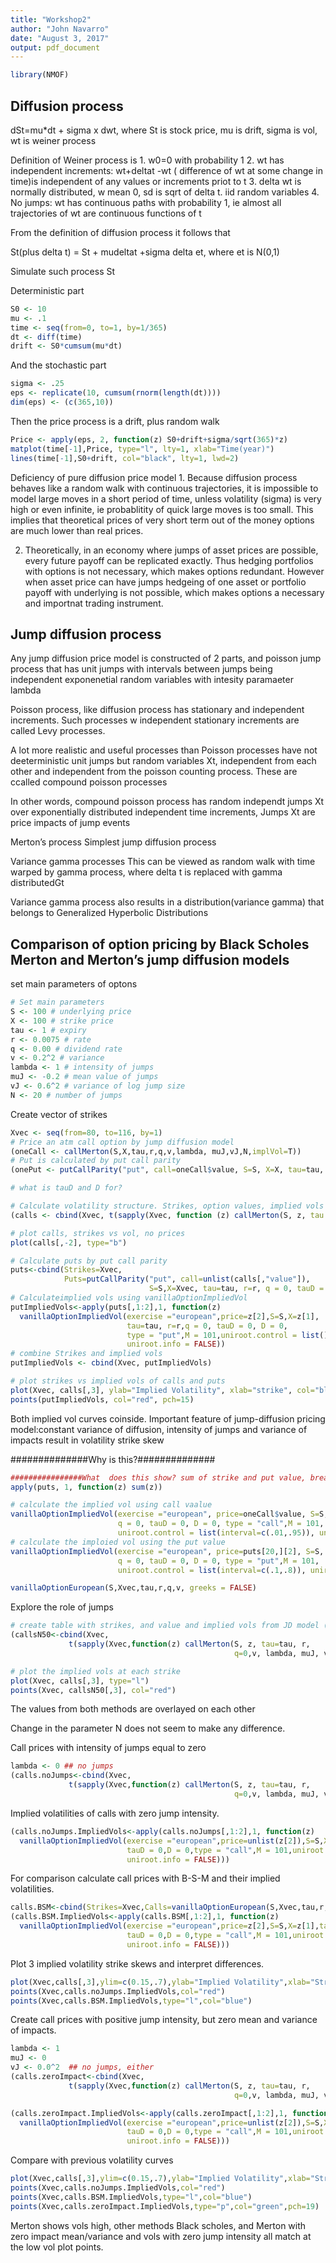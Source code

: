 ```yaml
---
title: "Workshop2"
author: "John Navarro"
date: "August 3, 2017"
output: pdf_document
---
```


```r
library(NMOF)
```

## Diffusion process

dSt=mu*dt + sigma x dwt, where St is stock price, mu is drift, sigma is vol, wt is weiner process

Definition of Weiner process is
1. w0=0 with probability 1
2. wt has independent increments: wt+deltat -wt ( difference of wt at some change in time)is independent of any values or increments priot to t
3. delta wt is normally distributed, w mean 0, sd is sqrt of delta t. iid random variables
4. No jumps: wt has continuous paths with probability 1, ie almost all trajectories of wt are continuous functions of t

From the definition of diffusion process it follows that 

St(plus delta t) = St + mudeltat +sigma delta et, where et is N(0,1)

Simulate such process St

Deterministic part
```r
S0 <- 10
mu <- .1
time <- seq(from=0, to=1, by=1/365)
dt <- diff(time)
drift <- S0*cumsum(mu*dt)

```
And the stochastic part
```r
sigma <- .25
eps <- replicate(10, cumsum(rnorm(length(dt))))
dim(eps) <- (c(365,10))
```
Then the price process is a drift, plus random walk
```r
Price <- apply(eps, 2, function(z) S0+drift+sigma/sqrt(365)*z)
matplot(time[-1],Price, type="l", lty=1, xlab="Time(year)")
lines(time[-1],S0+drift, col="black", lty=1, lwd=2)

```
Deficiency of pure diffusion price model
1. Because diffusion process behaves like a random walk with continuous trajectories, it is impossible to model large moves in a short period of time, unless volatility (sigma) is very high or even infinite, ie probablitity of quick large moves is too small. This implies that theoretical prices of very short term out of the money options are much lower than real prices.

2. Theoretically, in an economy where jumps of asset prices are possible, every future payoff can be replicated exactly. Thus hedging portfolios with options is not necessary, which makes options redundant. However when asset price can have jumps hedgeing of one asset or portfolio payoff with underlying is not possible, which makes options a necessary and importnat trading instrument.

## Jump diffusion process

Any jump diffusion price  model is constructed of 2 parts, and poisson jump process that has unit jumps with intervals between jumps being independent exponenetial random variables with intesity paramaeter lambda

Poisson process, like diffusion process has stationary and independent increments. Such processes w independent stationary increments are called Levy processes.

A lot more realistic and useful processes than Poisson processes have not deeterministic unit jumps but random variables Xt, independent from each other and independent from the poisson counting process. These are ccalled compound poisson processes

In other words, compound poisson process has random independt jumps Xt over exponentially distributed independent time increments, Jumps Xt are price impacts of jump events

Merton's process
Simplest jump diffusion process

Variance gamma processes
This can be viewed as random walk with time warped by gamma process, where delta t is replaced with gamma distributedGt

Variance gamma process also results in a distribution(variance gamma) that belongs to Generalized Hyperbolic Distributions

## Comparison of option pricing by Black Scholes Merton and Merton's jump diffusion models

set main parameters of optons

```r
# Set main parameters
S <- 100 # underlying price
X <- 100 # strike price
tau <- 1 # expiry
r <- 0.0075 # rate
q <- 0.00 # dividend rate
v <- 0.2^2 # variance
lambda <- 1 # intensity of jumps
muJ <- -0.2 # mean value of jumps
vJ <- 0.6^2 # variance of log jump size
N <- 20 # number of jumps
```
Create vector of strikes
```r
Xvec <- seq(from=80, to=116, by=1)
# Price an atm call option by jump diffusion model
(oneCall <- callMerton(S,X,tau,r,q,v,lambda, muJ,vJ,N,implVol=T))
# Put is calculated by put call parity
(onePut <- putCallParity("put", call=oneCall$value, S=S, X=X, tau=tau, r=r, q=0, tauD=0, D=0))

# what is tauD and D for? 
```
```r
# Calculate volatility structure. Strikes, option values, implied vols
(calls <- cbind(Xvec, t(sapply(Xvec, function (z) callMerton(S, z, tau = tau, r, q=0, v, lambda, muJ, vJ, N, implVol = T)))))

# plot calls, strikes vs vol, no prices
plot(calls[,-2], type="b")
```
```r
# Calculate puts by put call parity
puts<-cbind(Strikes=Xvec,
            Puts=putCallParity("put", call=unlist(calls[,"value"]), 
                               S=S,X=Xvec, tau=tau, r=r, q = 0, tauD = 0, D = 0))
# Calculateimplied vols using vanillaOptionImpliedVol
putImpliedVols<-apply(puts[,1:2],1, function(z) 
  vanillaOptionImpliedVol(exercise ="european",price=z[2],S=S,X=z[1],
                          tau=tau, r=r,q = 0, tauD = 0, D = 0, 
                          type = "put",M = 101,uniroot.control = list(), 
                          uniroot.info = FALSE))
# combine Strikes and implied vols
putImpliedVols <- cbind(Xvec, putImpliedVols)

# plot strikes vs implied vols of calls and puts
plot(Xvec, calls[,3], ylab="Implied Volatility", xlab="strike", col="black")
points(putImpliedVols, col="red", pch=15)
```
Both implied vol curves coinside. Important feature of jump-diffusion pricing model:constant variance of diffusion, intensity of jumps and variance of impacts result in volatility strike skew

##############Why is this?##############

```r

################What  does this show? sum of strike and put value, breakeven for long put position???####
apply(puts, 1, function(z) sum(z))
```

```r
# calculate the implied vol using call vaalue
vanillaOptionImpliedVol(exercise ="european", price=oneCall$value, S=S, X=X, tau=tau, r=r,
                        q = 0, tauD = 0, D = 0, type = "call",M = 101,
                        uniroot.control = list(interval=c(.01,.95)), uniroot.info = FALSE)
# calculate the imploied vol using the put value
vanillaOptionImpliedVol(exercise ="european", price=puts[20,][2], S=S, X=puts[20,][1]+.5, tau=tau, r=r,
                        q = 0, tauD = 0, D = 0, type = "put",M = 101,
                        uniroot.control = list(interval=c(.1,.8)), uniroot.info = FALSE)

vanillaOptionEuropean(S,Xvec,tau,r,q,v, greeks = FALSE)
```

Explore the role of jumps

```r
# create table with strikes, and value and implied vols from JD model (Merton)
(callsN50<-cbind(Xvec,
             t(sapply(Xvec,function(z) callMerton(S, z, tau=tau, r, 
                                                  q=0,v, lambda, muJ, vJ, N=100, implVol = TRUE)))))
```
```r
# plot the implied vols at each strike
plot(Xvec, calls[,3], type="l")
points(Xvec, callsN50[,3], col="red")
```
The values from both methods are overlayed on each other

Change in the parameter N does not seem to make any difference.

Call prices with intensity of jumps equal to zero

```r
lambda <- 0 ## no jumps
(calls.noJumps<-cbind(Xvec,
             t(sapply(Xvec,function(z) callMerton(S, z, tau=tau, r, 
                                                  q=0,v, lambda, muJ, vJ, N, implVol = TRUE)))))
```
Implied volatilities of calls with zero jump intensity.
```r
(calls.noJumps.ImpliedVols<-apply(calls.noJumps[,1:2],1, function(z) 
  vanillaOptionImpliedVol(exercise ="european",price=unlist(z[2]),S=S,X=unlist(z[1]),tau=tau,r=r,q = 0,
                          tauD = 0,D = 0,type = "call",M = 101,uniroot.control = list(), 
                          uniroot.info = FALSE)))
```

For comparison calculate call prices with B-S-M and their implied volatilities.
```r
calls.BSM<-cbind(Strikes=Xvec,Calls=vanillaOptionEuropean(S,Xvec,tau,r,q,v, greeks = FALSE))
(calls.BSM.ImpliedVols<-apply(calls.BSM[,1:2],1, function(z) 
  vanillaOptionImpliedVol(exercise ="european",price=z[2],S=S,X=z[1],tau=tau,r=r,q = 0,
                          tauD = 0,D = 0,type = "call",M = 101,uniroot.control = list(), 
                          uniroot.info = FALSE)))
```

Plot 3 implied volatility strike skews and interpret differences.

```r
plot(Xvec,calls[,3],ylim=c(0.15,.7),ylab="Implied Volatility",xlab="Strike")
points(Xvec,calls.noJumps.ImpliedVols,col="red")
points(Xvec,calls.BSM.ImpliedVols,type="l",col="blue")
```

Create call prices with positive jump intensity, but zero mean and variance of impacts.
```r
lambda <- 1 
muJ <- 0 
vJ <- 0.0^2  ## no jumps, either
(calls.zeroImpact<-cbind(Xvec,
             t(sapply(Xvec,function(z) callMerton(S, z, tau=tau, r, 
                                                  q=0,v, lambda, muJ, vJ, N, implVol = TRUE)))))

(calls.zeroImpact.ImpliedVols<-apply(calls.zeroImpact[,1:2],1, function(z) 
  vanillaOptionImpliedVol(exercise ="european",price=unlist(z[2]),S=S,X=unlist(z[1]),tau=tau,r=r,q = 0,
                          tauD = 0,D = 0,type = "call",M = 101,uniroot.control = list(), 
                          uniroot.info = FALSE)))
```
Compare with previous volatility curves
```r
plot(Xvec,calls[,3],ylim=c(0.15,.7),ylab="Implied Volatility",xlab="Strike")
points(Xvec,calls.noJumps.ImpliedVols,col="red")
points(Xvec,calls.BSM.ImpliedVols,type="l",col="blue")
points(Xvec,calls.zeroImpact.ImpliedVols,type="p",col="green",pch=19)
```
Merton shows vols high,
other methods Black scholes, and Merton with zero impact mean/variance and vols with zero jump intensity all match at the low vol plot points. 
